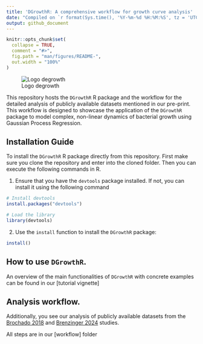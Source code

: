 ```yaml
---
title: 'DGrowthR: A comprehensive workflow for growth curve analysis'
date: "Compiled on `r format(Sys.time(), '%Y-%m-%d %H:%M:%S', tz = 'UTC')`"
output: github_document
---
```




```r
knitr::opts_chunk$set(
  collapse = TRUE,
  comment = "#>",
  fig.path = "man/figures/README-",
  out.width = "100%"
)
```

![Logo degrowth](assets/Logo-DGrowthR.png)


This repository hosts the `DGrowthR` R package and the workflow for the detailed analysis of publicly available datasets mentioned in our pre-print. This workflow is designed to showcase the application of the `DGrowthR` package to model complex, non-linear dynamics of bacterial growth using Gaussian Process Regression.



## Installation Guide

To install the `DGrowthR` R package directly from this repository. First make sure you clone the repository and enter into the cloned folder. Then you can execute the following commands in R.

1. Ensure that you have the `devtools` package installed. If not, you can install it using the following command

```r

# Install devtools
install.packages("devtools")

# Load the library
library(devtools)
```


2. Use the `install` function to install the `DGrowthR` package:
```r

install()

```


## How to use `DGrowthR`. 
  
An overview of the main functionalities of `DGrowthR` with concrete examples can be found in our [tutorial vignette]


## Analysis workflow. 

Additionally, you see our analysis of publicly available datasets from the [Brochado 2018](https://www.nature.com/articles/s41586-018-0278-9) and [Brenzinger 2024](https://www.nature.com/articles/s41564-023-01556-y) studies.

All steps are in our [workflow] folder




   
   
   
   
   
